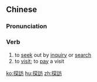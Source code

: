 {{also|探访}}
==Chinese==
{{zh-forms|s=探访}}

===Pronunciation===
{{zh-pron
|m=tànfǎng
|c=taam3 fong2
|h=pfs=tham-fóng
|mn=thàm-hóng
|cat=v
}}

===Verb===
{{zh-verb}}

# to [[seek]] out by [[inquiry]] or [[search]]
# to [[visit]]; to [[pay]] a visit

[[ko:探訪]]
[[hu:探訪]]
[[zh:探訪]]